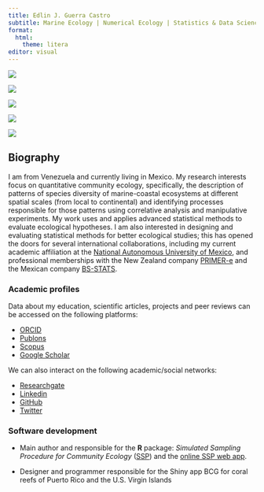 ```yaml
---
title: Edlin J. Guerra Castro
subtitle: Marine Ecology | Numerical Ecology | Statistics & Data Science
format:
  html:
    theme: litera
editor: visual
---
```


::: {layout-ncol="5"}
![](images/playa.jpg)

![](images/arm.jpg)

![](images/manglar.jpg)

![](images/primer.jpg)

![](images/r2.jpg)
:::

## Biography

I am from Venezuela and currently living in Mexico. My research interests focus on quantitative community ecology, specifically, the description of patterns of species diversity of marine-coastal ecosystems at different spatial scales (from local to continental) and identifying processes responsible for those patterns using correlative analysis and manipulative experiments. My work uses and applies advanced statistical methods to evaluate ecological hypotheses. I am also interested in designing and evaluating statistical methods for better ecological studies; this has opened the doors for several international collaborations, including my current academic affiliation at the [National Autonomous University of Mexico](http://enesmerida.unam.mx/#/investigacion), and professional memberships with the New Zealand company [PRIMER-e](https://www.primer-e.com/about/) and the Mexican company [BS-STATS](www.bs-stats.com).

### Academic profiles

Data about my education, scientific articles, projects and peer reviews can be accessed on the following platforms:

-   [ORCID](https://orcid.org/0000-0003-3529-4507)
-   [Publons](https://publons.com/wos-op/researcher/1363219/edlin-guerra-castro/)
-   [Scopus](https://www.scopus.com/authid/detail.uri?authorId=16022128500)
-   [Google Scholar](https://scholar.google.com/citations?user=Bsdh8WsAAAAJ&hl=en&authuser=1)

We can also interact on the following academic/social networks:

-   [Researchgate](https://www.researchgate.net/profile/Edlin-Guerra-Castro)
-   [Linkedin](https://www.linkedin.com/in/edlin-j-guerra-castro-11125035)
-   [GitHub](https://github.com/edlinguerra)
-   [Twitter](https://twitter.com/edlinguerra)

### Software development

-   Main author and responsible for the **R** package: *Simulated Sampling Procedure for Community Ecology* ([SSP](https://cran.r-project.org/package=SSP)) and the [online SSP web app](https://edlin.shinyapps.io/ssp_web/).

-   Designer and programmer responsible for the Shiny app BCG for coral reefs of Puerto Rico and the U.S. Virgin Islands
